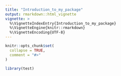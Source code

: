```yaml
---
title: "Introduction_to_my_package"
output: rmarkdown::html_vignette
vignette: >
  %\VignetteIndexEntry{Introduction_to_my_package}
  %\VignetteEngine{knitr::rmarkdown}
  %\VignetteEncoding{UTF-8}
---
```


```r
knitr::opts_chunk$set(
  collapse = TRUE,
  comment = "#>"
)
```

```r
library(test)
```
